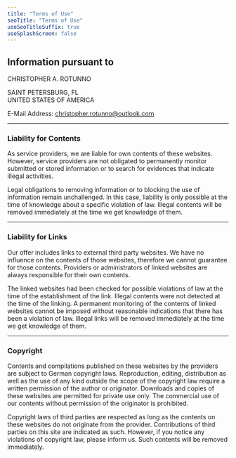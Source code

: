 ```yaml
---
title: "Terms of Use"
seoTitle: "Terms of Use"
useSeoTitleSuffix: true
useSplashScreen: false
---
```



## Information pursuant to

CHRISTOPHER A. ROTUNNO<br />
<!-- YOURSTREET<br /> -->
SAINT PETERSBURG, FL<br />
UNITED STATES OF AMERICA

E-Mail Address: <Underlining highlight>christopher.rotunno@outlook.com</Underlining>

---

### Liability for Contents

As service providers, we are liable for own contents of these websites. However, service providers are not obligated to permanently monitor submitted or stored information or to search for evidences that indicate illegal activities.

Legal obligations to removing information or to blocking the use of information remain unchallenged. In this case, liability is only possible at the time of knowledge about a specific violation of law. Illegal contents will be removed immediately at the time we get knowledge of them.

---

### Liability for Links

Our offer includes links to external third party websites. We have no influence on the contents of those websites, therefore we cannot guarantee for those contents. Providers or administrators of linked websites are always responsible for their own contents.

The linked websites had been checked for possible violations of law at the time of the establishment of the link. Illegal contents were not detected at the time of the linking. A permanent monitoring of the contents of linked websites cannot be imposed without reasonable indications that there has been a violation of law. Illegal links will be removed immediately at the time we get knowledge of them.

---

### Copyright

Contents and compilations published on these websites by the providers are subject to German copyright laws. Reproduction, editing, distribution as well as the use of any kind outside the scope of the copyright law require a written permission of the author or originator. Downloads and copies of these websites are permitted for private use only. The commercial use of our contents without permission of the originator is prohibited.

Copyright laws of third parties are respected as long as the contents on these websites do not originate from the provider. Contributions of third parties on this site are indicated as such. However, if you notice any violations of copyright law, please inform us. Such contents will be removed immediately.
